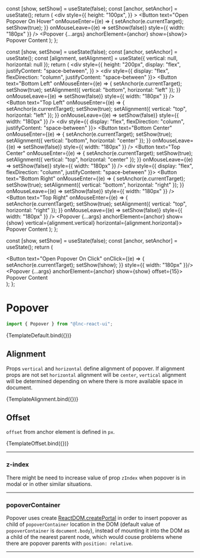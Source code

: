 
<Meta title="Utility/Popover" component={Popover} />

  const [show, setShow] = useState(false);
  const [anchor, setAnchor] = useState();
  return (
    <div
      style={{
        height: "100px",
      }}
    >
      <Button
        text="Open Popover On Hover"
        onMouseEnter={(e) => {
          setAnchor(e.currentTarget);
          setShow(true);
        }}
        onMouseLeave={(e) => setShow(false)}
        style={{ width: "180px" }}
      />
      <Popover {...args} anchorElement={anchor} show={show}>
        Popover Content
      </Popover>
    </div>
  );
};

  const [show, setShow] = useState(false);
  const [anchor, setAnchor] = useState();
  const [alignment, setAlignment] = useState({ vertical: null, horizontal: null });
  return (
    <div
      style={{
        height: "200px",
        display: "flex",
        justifyContent: "space-between",
      }}
    >
      <div style={{ display: "flex", flexDirection: "column", justifyContent: "space-between"  }}>
        <Button
          text="Bottom Left"
          onMouseEnter={(e) => {
            setAnchor(e.currentTarget);
            setShow(true);
            setAlignment({ vertical: "bottom", horizontal: "left" });
          }}
          onMouseLeave={(e) => setShow(false)}
          style={{ width: "180px" }}
        />
        <Button
          text="Top Left"
          onMouseEnter={(e) => {
            setAnchor(e.currentTarget);
            setShow(true);
            setAlignment({ vertical: "top", horizontal: "left" });
          }}
          onMouseLeave={(e) => setShow(false)}
          style={{ width: "180px" }}
        />
      </div>
      <div style={{ display: "flex", flexDirection: "column", justifyContent: "space-between"  }}>
        <Button
          text="Bottom Center"
          onMouseEnter={(e) => {
            setAnchor(e.currentTarget);
            setShow(true);
            setAlignment({ vertical: "bottom", horizontal: "center" });
          }}
          onMouseLeave={(e) => setShow(false)}
          style={{ width: "180px" }}
        />
        <Button
          text="Top Center"
          onMouseEnter={(e) => {
            setAnchor(e.currentTarget);
            setShow(true);
            setAlignment({ vertical: "top", horizontal: "center" });
          }}
          onMouseLeave={(e) => setShow(false)}
          style={{ width: "180px" }}
        />
      </div>
      <div style={{ display: "flex", flexDirection: "column", justifyContent: "space-between" }}>
        <Button
          text="Bottom Right"
          onMouseEnter={(e) => {
            setAnchor(e.currentTarget);
            setShow(true);
            setAlignment({ vertical: "bottom", horizontal: "right" });
          }}
          onMouseLeave={(e) => setShow(false)}
          style={{ width: "180px" }}
        />
        <Button
          text="Top Right"
          onMouseEnter={(e) => {
            setAnchor(e.currentTarget);
            setShow(true);
            setAlignment({ vertical: "top", horizontal: "right" });
          }}
          onMouseLeave={(e) => setShow(false)}
          style={{ width: "180px" }}
        />
      </div>
      <Popover {...args} anchorElement={anchor} show={show} vertical={alignment.vertical} horizontal={alignment.horizontal}>
        Popover Content
      </Popover>
    </div>
  );
};

  const [show, setShow] = useState(false);
  const [anchor, setAnchor] = useState();
  return (
    <div>
      <Button
        text="Open Popover On Click"
        onClick={(e) => {
          setAnchor(e.currentTarget);
          setShow(!show);
        }}
        style={{ width: "180px" }}/>
      <Popover {...args} anchorElement={anchor} show={show} offset={15}>
        Popover Content
      </Popover>
    </div>
  );
};

# Popover

```jsx
import { Popover } from "@lnc-react-ui";
```

<Canvas withSource="open">
  <Story name="Default" args={{}}>
    {TemplateDefault.bind({})}
  </Story>
</Canvas>

<ArgsTable story="Default" />

## Alignment

Props `vertical` and `horizontal` define alignment of popover. If alignment props are not set `horizontal` alignment will be `center`, `vertical` alignment will be determined depending on where there is more available space in document.

<Canvas>
  <Story
    name="Alignment"
    args={{}}
  >
    {TemplateAlignment.bind({})}
  </Story>
</Canvas>

## Offset

`offset` from anchor element is defined in `px`.

<Canvas>
  <Story name="Offset" args={{}}>
    {TemplateOffset.bind({})}
  </Story>
</Canvas>

---
### z-index

There might be need to increase value of prop `zIndex` when popover is in modal or in other similar situations.

---

### popoverContainer 

Popover uses create [ReactDOM.createPortal](https://reactjs.org/docs/portals.html) in order to insert popover as child of `popoverContainer` location in the DOM (default value of `popoverContainer` is `document.body`), instead of mounting it into the DOM as a child of the nearest parent node, which would couse problems whene there are popover parents with `position: relative`. 

---
